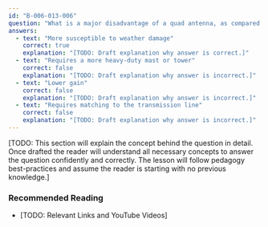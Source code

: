 ```yaml
---
id: "B-006-013-006"
question: "What is a major disadvantage of a quad antenna, as compared to a Yagi antenna with the same number of elements and boom length?"
answers:
  - text: "More susceptible to weather damage"
    correct: true
    explanation: "[TODO: Draft explanation why answer is correct.]"
  - text: "Requires a more heavy-duty mast or tower"
    correct: false
    explanation: "[TODO: Draft explanation why answer is incorrect.]"
  - text: "Lower gain"
    correct: false
    explanation: "[TODO: Draft explanation why answer is incorrect.]"
  - text: "Requires matching to the transmission line"
    correct: false
    explanation: "[TODO: Draft explanation why answer is incorrect.]"
---
```


[TODO: This section will explain the concept behind the question in detail. Once drafted the reader will understand all necessary concepts to answer the question confidently and correctly. The lesson will follow pedagogy best-practices and assume the reader is starting with no previous knowledge.]

### Recommended Reading

- [TODO: Relevant Links and YouTube Videos]
